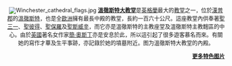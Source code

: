 <div style="text-align:center; font-size: 90%;">[[Image:Winchester_cathedral_flags.jpg|center]]
'''[[溫徹斯特大教堂|溫徹斯特大教堂]]'''是[[英格蘭|英格蘭]]最大的[[教堂|教堂]]之一，位於[[漢普郡|漢普郡]]的[[溫徹斯特|溫徹斯特]]，也是全[[歐洲|歐洲]]擁有最長中殿的教堂，長約一百六十公尺。這座教堂內供奉著[[三位一體|聖三一]]、[[聖彼得|聖彼得]]、[[使徒保羅|聖保羅]]及[[聖斯威辛|聖斯威辛]]，而它亦是溫徹斯特的主教座堂及溫徹斯特主教轄區的中心。由於[[英國|英國]]著名女作家[[簡·奧斯丁|簡·奧斯丁]]亦是安息於此，所以這引起了很多遊客慕名而來。有關她的寫作才華及生平事跡，亦記錄於她的墳墓附近。图为溫徹斯特大教堂的內殿。
<div style="text-align:right; ">'''[[Portal:中世纪/特色图片存档|更多特色图片]]'''</div></div>